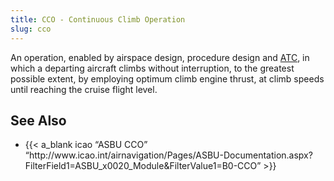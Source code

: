 ```yaml
---
title: CCO - Continuous Climb Operation
slug: cco
---
```


An operation, enabled by airspace design, procedure design and [ATC](atc.qmd),
in which a departing aircraft climbs without interruption, to the
greatest possible extent, by employing optimum climb engine thrust,
at climb speeds until reaching the cruise flight level.

## See Also

* {{< a_blank icao "ASBU CCO" "http://www.icao.int/airnavigation/Pages/ASBU-Documentation.aspx?FilterField1=ASBU_x0020_Module&FilterValue1=B0-CCO" >}}
